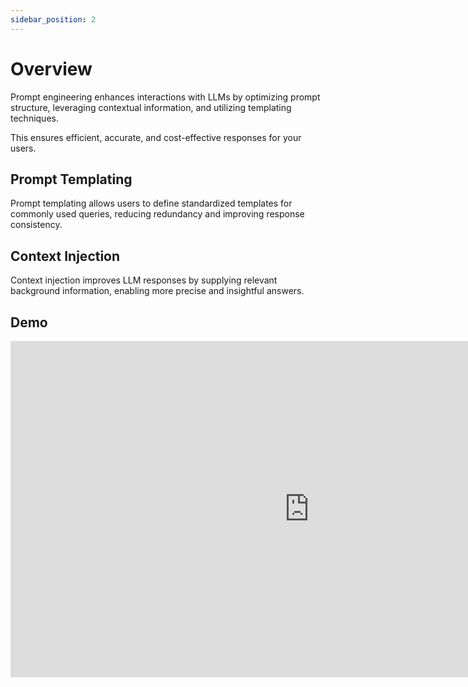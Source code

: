 ```yaml
---
sidebar_position: 2
---
```



# Overview

Prompt engineering enhances interactions with LLMs by optimizing prompt structure, leveraging contextual information, and utilizing templating techniques. 

This ensures efficient, accurate, and cost-effective responses for your users.

## Prompt Templating
Prompt templating allows users to define standardized templates for commonly used queries, reducing redundancy and improving response consistency.

## Context Injection

Context injection improves LLM responses by supplying relevant background information, enabling more precise and insightful answers.

## Demo

<iframe  width="956" height="538" src="https://www.youtube.com/embed/SqyKki3We90?si=by-ITIPZb1lLTgPW" title="YouTube video player" frameborder="0" allow="accelerometer; autoplay; clipboard-write; encrypted-media; gyroscope; picture-in-picture; web-share" referrerpolicy="strict-origin-when-cross-origin" allowfullscreen></iframe>